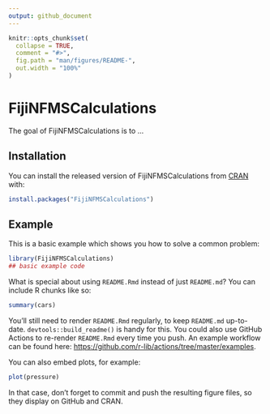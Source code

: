 ```yaml
---
output: github_document
---
```


<!-- README.md is generated from README.Rmd. Please edit that file -->

```r
knitr::opts_chunk$set(
  collapse = TRUE,
  comment = "#>",
  fig.path = "man/figures/README-",
  out.width = "100%"
)
```

# FijiNFMSCalculations

<!-- badges: start -->
<!-- badges: end -->

The goal of FijiNFMSCalculations is to ...

## Installation

You can install the released version of FijiNFMSCalculations from [CRAN](https://CRAN.R-project.org) with:

``` r
install.packages("FijiNFMSCalculations")
```

## Example

This is a basic example which shows you how to solve a common problem:

```r
library(FijiNFMSCalculations)
## basic example code
```

What is special about using `README.Rmd` instead of just `README.md`? You can include R chunks like so:

```r
summary(cars)
```

You'll still need to render `README.Rmd` regularly, to keep `README.md` up-to-date. `devtools::build_readme()` is handy for this. You could also use GitHub Actions to re-render `README.Rmd` every time you push. An example workflow can be found here: <https://github.com/r-lib/actions/tree/master/examples>.

You can also embed plots, for example:

```r
plot(pressure)
```

In that case, don't forget to commit and push the resulting figure files, so they display on GitHub and CRAN.
